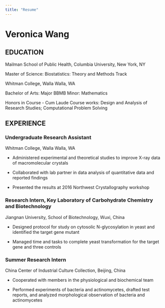 ```yaml
---
title: "Resume"
---
```


# Veronica Wang

## EDUCATION

Mailman School of Public Health, Columbia University, New York, NY

Master of Science: Biostatistics: Theory and Methods Track

Whitman College, Walla Walla, WA

Bachelor of Arts: Major BBMB	Minor: Mathematics

Honors in Course - Cum Laude
Course works: Design and Analysis of Research Studies; Computational Problem Solving

## EXPERIENCE
### Undergraduate Research Assistant
Whitman College, Walla Walla, WA

- Administered experimental and theoretical studies to improve X-ray data of macromolecular crystals

-	Collaborated with lab partner in data analysis of quantitative data and reported findings

-	Presented the results at 2016 Northwest Crystallography workshop
 
### Research Intern, Key Laboratory of Carbohydrate Chemistry and Biotechnology
Jiangnan University, School of Biotechnology, Wuxi, China

- Designed protocol for study on cytosolic N-glycosylation in yeast and identified the target gene mutant

-	Managed time and tasks to complete yeast transformation for the target gene and three controls

### Summer Research Intern
China Center of Industrial Culture Collection, Beijing, China 

- Cooperated with members in the physiological and biochemical team

-	Performed experiments of bacteria and actinomycetes, drafted test reports, and analyzed morphological observation of bacteria and actinomycetes
